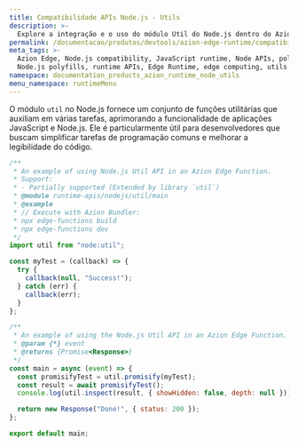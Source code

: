 ```yaml
---
title: Compatibilidade APIs Node.js - Utils
description: >-
  Explore a integração e o uso do módulo Util do Node.js dentro do Azion Edge Runtime. O módulo Util fornece um conjunto de funções utilitárias para várias tarefas de processamento de dados, incluindo formatação de strings, depuração e extensão de objetos.
permalink: /documentacao/produtos/devtools/azion-edge-runtime/compatibilidade/node/utils/
meta_tags: >-
  Azion Edge, Node.js compatibility, JavaScript runtime, Node APIs, polyfills,
  Node.js polyfills, runtime APIs, Edge Runtime, edge computing, utils
namespace: documentation_products_azion_runtime_node_utils
menu_namespace: runtimeMenu
---
```


O módulo `util` no Node.js fornece um conjunto de funções utilitárias que auxiliam em várias tarefas, aprimorando a funcionalidade de aplicações JavaScript e Node.js. Ele é particularmente útil para desenvolvedores que buscam simplificar tarefas de programação comuns e melhorar a legibilidade do código.

```javascript
/**
 * An example of using Node.js Util API in an Azion Edge Function.
 * Support:
 * - Partially supported (Extended by library `util`)
 * @module runtime-apis/nodejs/util/main
 * @example
 * // Execute with Azion Bundler:
 * npx edge-functions build
 * npx edge-functions dev
 */
import util from "node:util";

const myTest = (callback) => {
  try {
    callback(null, "Success!");
  } catch (err) {
    callback(err);
  }
};

/**
 * An example of using the Node.js Util API in an Azion Edge Function.
 * @param {*} event
 * @returns {Promise<Response>}
 */
const main = async (event) => {
  const promisifyTest = util.promisify(myTest);
  const result = await promisifyTest();
  console.log(util.inspect(result, { showHidden: false, depth: null }));

  return new Response("Done!", { status: 200 });
};

export default main;
```

